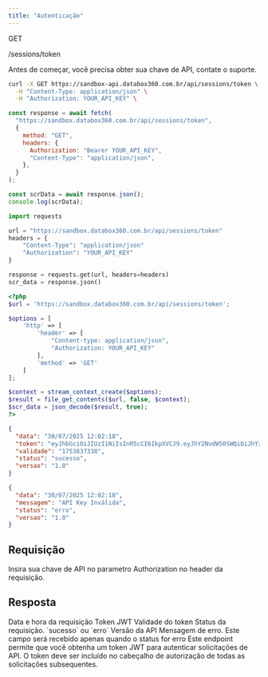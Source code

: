 ```yaml
---
title: "Autenticação"
---
```


<div class="relative flex-1 flex gap-2 min-w-0 rounded-xl items-center cursor-pointer p-1.5 border-standard">
<div class="method-pill rounded-lg font-bold px-1.5 py-0.5 text-sm leading-5 bg-green-400/20 dark:bg-green-400/20 text-green-700 dark:text-green-400">
GET

</div>

/sessions/token

</div>

<Note>
  Antes de começar, você precisa obter sua chave de API, contate o suporte.
</Note>

<RequestExample>

```bash cURL
curl -X GET https://sandbox-api.databox360.com.br/api/sessions/token \
  -H "Content-Type: application/json" \
  -H "Authorization: YOUR_API_KEY" \
```


```javascript JavaScript
const response = await fetch(
  "https://sandbox.databox360.com.br/api/sessions/token",
  {
    method: "GET",
    headers: {
      Authorization: "Bearer YOUR_API_KEY",
      "Content-Type": "application/json",
    },
  }
);

const scrData = await response.json();
console.log(scrData);
```


```python Python
import requests

url = "https://sandbox.databox360.com.br/api/sessions/token"
headers = {
    "Content-Type": "application/json"
    "Authorization": "YOUR_API_KEY"
}

response = requests.get(url, headers=headers)
scr_data = response.json()
```


```php PHP
<?php
$url = 'https://sandbox.databox360.com.br/api/sessions/token';

$options = [
    'http' => [
        'header' => [
            "Content-type: application/json",
            "Authorization: YOUR_API_KEY"
        ],
        'method' => 'GET'
    ]
];

$context = stream_context_create($options);
$result = file_get_contents($url, false, $context);
$scr_data = json_decode($result, true);
?>
```

</RequestExample>

<ResponseExample>

```json Success Response (200)
{
  "data": "30/07/2025 12:02:18",
  "token": "eyJhbGciOiJIUzI1NiIsInR5cCI6IkpXVCJ9.eyJhY2NvdW50SWQiOiJhYzA3ZWI5Yi01ZDczLTRhOWMtOTYwYy1jZjc3NTBiNjU3ZGEiLCJhY2NvdW50Ijp7Im5hbWUiOiJEYXRhYm94MzYwIn0sImlhdCI6MTc1MzgzNDEwMywiZXhwIjoxNzUzODM3NzAzLCJzdWIiOiJhYzA3ZWI5Yi01ZDczLTRhOWMtOTYwYy1jZjc3NTBiNjU3ZGEifQ.-J00Tv3ACUUViTeHcdSRtdEDJ-ilPhJTFzqs0XDxPcY",
  "validade": "1753837338",
  "status": "sucesso",
  "versao": "1.0"
}
```


```json Unauthorized (401)
{
  "data": "30/07/2025 12:02:18",
  "messagem": "API Key Inválida",
  "status": "erro",
  "versao": "1.0"
}
```

</ResponseExample>

## Requisição

<ParamField header="api_key" type="uuid" required>
  Insira sua chave de API no parametro Authorization no header da requisição.
</ParamField>

## Resposta

<ResponseField name="data" type="string" required>
  Data e hora da requisição
</ResponseField>

<ResponseField name="token" type="string">
  Token JWT
</ResponseField>

<ResponseField name="validade" type="number">
  Validade do token
</ResponseField>

<ResponseField name="status" type="string" required>
  Status da requisição. `sucesso` ou `erro`
</ResponseField>

<ResponseField name="versao" type="string" required>
  Versão da API
</ResponseField>

<ResponseField name="messagem" type="string">
  Mensagem de erro. Este campo será recebido apenas quando o status for erro
</ResponseField>

<Note>
  Este endpoint permite que você obtenha um token JWT para autenticar
  solicitações de API. O token deve ser incluído no cabeçalho de autorização de
  todas as solicitações subsequentes.
</Note>